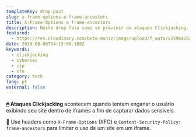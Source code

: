 ```yaml
---
templateKey: drop-post
slug: x-frame-options-e-frame-ancestors
title: X-Frame-Options e frame-ancestors
description: Neste drop falo como se previnir de ataques Clickjacking.
featured:
  - https://res.cloudinary.com/beto-muniz/image/upload/f_auto/v1596428266/xfo_ha2trv.png
date: 2020-08-06T04:15:00.188Z
keywords:
  - clickjacking
  - cybersec
  - csp
  - xfo
category: tech
lang: pt
external: false
---
```


<Drop>

**🖱 Ataques Clickjacking** acontecem quando tentam enganar o usuário exibindo seu site dentro de iframes a fim de capturar dados sensíveis.

🤩 Use headers como `X-Frame-Options` (XFO) e `Content-Security-Policy: frame-ancestors` para limitar o uso de um site em um iframe. 

</Drop>